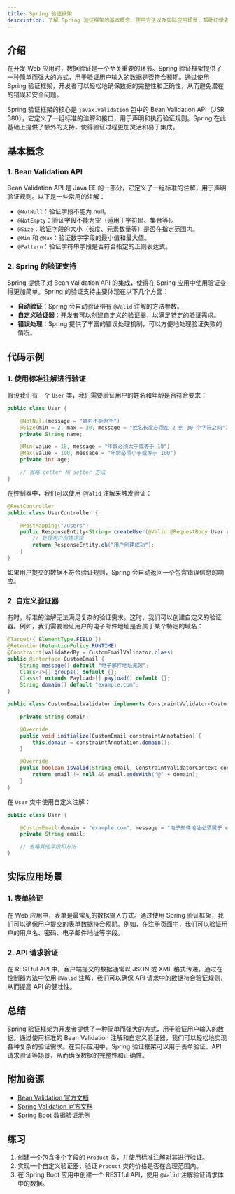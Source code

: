 ```yaml
---
title: Spring 验证框架
description: 了解 Spring 验证框架的基本概念、使用方法以及实际应用场景，帮助初学者掌握如何在 Spring 应用中实现数据验证。
---
```


## 介绍

在开发 Web 应用时，数据验证是一个至关重要的环节。Spring 验证框架提供了一种简单而强大的方式，用于验证用户输入的数据是否符合预期。通过使用 Spring 验证框架，开发者可以轻松地确保数据的完整性和正确性，从而避免潜在的错误和安全问题。

Spring 验证框架的核心是 `javax.validation` 包中的 Bean Validation API（JSR 380），它定义了一组标准的注解和接口，用于声明和执行验证规则。Spring 在此基础上提供了额外的支持，使得验证过程更加灵活和易于集成。

## 基本概念

### 1. Bean Validation API

Bean Validation API 是 Java EE 的一部分，它定义了一组标准的注解，用于声明验证规则。以下是一些常用的注解：

- `@NotNull`：验证字段不能为 null。
- `@NotEmpty`：验证字段不能为空（适用于字符串、集合等）。
- `@Size`：验证字段的大小（长度、元素数量等）是否在指定范围内。
- `@Min` 和 `@Max`：验证数字字段的最小值和最大值。
- `@Pattern`：验证字符串字段是否符合指定的正则表达式。

### 2. Spring 的验证支持

Spring 提供了对 Bean Validation API 的集成，使得在 Spring 应用中使用验证变得更加简单。Spring 的验证支持主要体现在以下几个方面：

- **自动验证**：Spring 会自动验证带有 `@Valid` 注解的方法参数。
- **自定义验证器**：开发者可以创建自定义的验证器，以满足特定的验证需求。
- **错误处理**：Spring 提供了丰富的错误处理机制，可以方便地处理验证失败的情况。

## 代码示例

### 1. 使用标准注解进行验证

假设我们有一个 `User` 类，我们需要验证用户的姓名和年龄是否符合要求：

```java
public class User {

    @NotNull(message = "姓名不能为空")
    @Size(min = 2, max = 30, message = "姓名长度必须在 2 到 30 个字符之间")
    private String name;

    @Min(value = 18, message = "年龄必须大于或等于 18")
    @Max(value = 100, message = "年龄必须小于或等于 100")
    private int age;

    // 省略 getter 和 setter 方法
}
```

在控制器中，我们可以使用 `@Valid` 注解来触发验证：

```java
@RestController
public class UserController {

    @PostMapping("/users")
    public ResponseEntity<String> createUser(@Valid @RequestBody User user) {
        // 处理用户创建逻辑
        return ResponseEntity.ok("用户创建成功");
    }
}
```

如果用户提交的数据不符合验证规则，Spring 会自动返回一个包含错误信息的响应。

### 2. 自定义验证器

有时，标准的注解无法满足复杂的验证需求。这时，我们可以创建自定义的验证器。例如，我们需要验证用户的电子邮件地址是否属于某个特定的域名：

```java
@Target({ ElementType.FIELD })
@Retention(RetentionPolicy.RUNTIME)
@Constraint(validatedBy = CustomEmailValidator.class)
public @interface CustomEmail {
    String message() default "电子邮件地址无效";
    Class<?>[] groups() default {};
    Class<? extends Payload>[] payload() default {};
    String domain() default "example.com";
}
```

```java
public class CustomEmailValidator implements ConstraintValidator<CustomEmail, String> {

    private String domain;

    @Override
    public void initialize(CustomEmail constraintAnnotation) {
        this.domain = constraintAnnotation.domain();
    }

    @Override
    public boolean isValid(String email, ConstraintValidatorContext context) {
        return email != null && email.endsWith("@" + domain);
    }
}
```

在 `User` 类中使用自定义注解：

```java
public class User {

    @CustomEmail(domain = "example.com", message = "电子邮件地址必须属于 example.com 域名")
    private String email;

    // 省略其他字段和方法
}
```

## 实际应用场景

### 1. 表单验证

在 Web 应用中，表单是最常见的数据输入方式。通过使用 Spring 验证框架，我们可以确保用户提交的表单数据符合预期。例如，在注册页面中，我们可以验证用户的用户名、密码、电子邮件地址等字段。

### 2. API 请求验证

在 RESTful API 中，客户端提交的数据通常以 JSON 或 XML 格式传递。通过在控制器方法中使用 `@Valid` 注解，我们可以确保 API 请求中的数据符合验证规则，从而提高 API 的健壮性。

## 总结

Spring 验证框架为开发者提供了一种简单而强大的方式，用于验证用户输入的数据。通过使用标准的 Bean Validation 注解和自定义验证器，我们可以轻松地实现各种复杂的验证需求。在实际应用中，Spring 验证框架可以用于表单验证、API 请求验证等场景，从而确保数据的完整性和正确性。

## 附加资源

- [Bean Validation 官方文档](https://beanvalidation.org/)
- [Spring Validation 官方文档](https://docs.spring.io/spring-framework/docs/current/reference/html/core.html#validation)
- [Spring Boot 数据验证示例](https://spring.io/guides/gs/validating-form-input/)

## 练习

1. 创建一个包含多个字段的 `Product` 类，并使用标准注解对其进行验证。
2. 实现一个自定义验证器，验证 `Product` 类的价格是否在合理范围内。
3. 在 Spring Boot 应用中创建一个 RESTful API，使用 `@Valid` 注解验证请求体中的数据。

